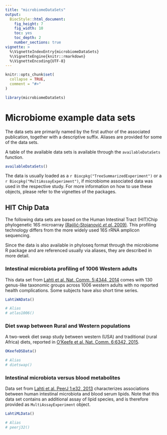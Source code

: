 ```yaml
---
title: "microbiomeDataSets"
output: 
  BiocStyle::html_document:
    fig_height: 7
    fig_width: 10
    toc: yes
    toc_depth: 2
    number_sections: true
vignette: >
  %\VignetteIndexEntry{microbiomeDataSets}
  %\VignetteEngine{knitr::rmarkdown}
  %\VignetteEncoding{UTF-8}
---
```


```r
knitr::opts_chunk$set(
  collapse = TRUE,
  comment = "#>"
)
```

```r
library(microbiomeDataSets)
```

# Microbiome example data sets

The data sets are primarily named by the first author of the
associated publication, together with a descriptive suffix. Aliases
are provided for some of the data sets.

A table of the available data sets is available through the `availableDataSets`
function.

```r
availableDataSets()
```

The data is usually loaded as a `r Biocpkg("TreeSummarizedExperiment")` or a
`r Biocpkg("MultiAssayExperiment")`, if microbiome associated data was used
in the respective study. For more information on how to use these objects,
please refer to the vignettes of the packages.

## HIT Chip Data

The following data sets are based on the Human Intestinal Tract (HIT)Chip
phylogenetic 16S microarray [(Rajilić‐Stojanović _et al._
2009)](https://doi.org/10.1111/j.1462-2920.2009.01900.x). This profiling
technology differs from the more widely used 16S rRNA amplicon sequencing.

Since the data is also available in phyloseq format through the microbiome R
package and are referenced usually via aliases, they are described in more
detail.

### Intestinal microbiota profiling of 1006 Western adults

This data set from [Lahti et al. Nat. Comm. 5:4344, 2014](http://www.nature.com/ncomms/2014/140708/ncomms5344/full/ncomms5344.html)
comes with 130 genus-like taxonomic groups across 1006 western adults with no
reported health complications. Some subjects have also short time series.

```r
LahtiWAData()

# Alias
# atlas1006()
```

### Diet swap between Rural and Western populations

A two-week diet swap study between western (USA) and traditional (rural Africa)
diets, reported in [O'Keefe et al. Nat. Comm. 6:6342, 2015](http://dx.doi.org/10.1038/ncomms7342).

```r
OKeefeDSData()

# Alias
# dietswap()
```

### Intestinal microbiota versus blood metabolites

Data set from [Lahti et al. PeerJ 1:e32, 2013](https://doi.org/10.7717/peerj.32)
characterizes associations between human intestinal microbiota and blood serum
lipids. Note that this data set contains an additional assay of lipid species,
and is therefore provided as `MultiAssayExperiment` object.

```r
LahtiMLData()

# Alias
# peerj32()
```
